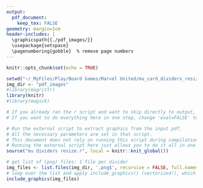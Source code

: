 ```yaml
---
output: 
  pdf_document:
    keep_tex: FALSE
geometry: margin=1cm
header-includes: |
  \graphicspath{{./pdf_images/}}
  \usepackage{setspace}
  \pagenumbering{gobble}  % remove page numbers
---
```

```r
knitr::opts_chunk$set(echo = TRUE)

setwd("~/_MyFiles/Play/Board Games/Marvel United/mu_card_dividers_resize")
img_dir <- "pdf_images"
#library(magrittr)
library(knitr)
#library(magick)
```
```r
# If you already ran the r script and want to skip directly to output, change 'eval=TRUE' to 'eval=FALSE' in the line above.
# If you want to do everything here in one step, change 'eval=FALSE' to 'eval=TRUE'.

# Run the external script to extract graphics from the input pdf.
# All the necessary parameters are set in that script. 
# This document does not rely on running this script during compilation, in case you want to run the script first, then produce the output in 2 steps (see comments above).
# Running the external script here just allows you to do it all in one step.
source("mu dividers resize.r", local = knitr::knit_global())
```
```{=latex}
% LaTeX setup - some of this could go in the (YAML) header, but there's quite a bit, and this works.

% PARAMETERS: Dimensions
\def\DivWidth{92mm}    % Width of each divider (originals are 3.620 in, not sure if that includes the border)
\def\DivHeight{72mm}   % Height of each divider (originals are 2.613 in, which is too short for sleeved cards)
\setlength{\fboxrule}{0.25mm}    % width of border around each divider
\setlength{\fboxsep}{0mm}        % space separating border from contents (set to 0 for a tight border)
% Dividers in original file are 3.620 in wide x 2.613 in tall (91.9 x 66.4 mm; approximately 92 x 66.5 mm in practice).
% Cards themselves are 63 x 88 mm (standard poker size).  
% Sleeves vary in size, but I have found that premium sleeves (e.g., Dragon Shield) are about as wide as the original dividers are tall.  
% Dragon Shield (one of the largest) specifications are up to 92.5 x 66.5 mm (https://daviscardsandgames.com/products/dragon-shield-clear-matte-sleeves-standard-size)
% Therefore, a reasonable target is 92 mm wide (about the same as large premium sleeves, maybe even a bit less) and 72 mm tall, to allow 5 mm above sleeves.
% Except that my insert from TinkeringPaws only has a vertical clearance of 70 mm, and the core box only has 68 mm clearance. 
% 70 mm fits in the core box at an angle, but I might not want to go much taller.  Or use 72 mm for output here, and just cut mine to 70. ;)
% Borders: 
% Original uses 1 pixel non-overlapping, so 1 px around the outside and 2 pixels between each divider, 
%  in an image 1500 x 1200 px that is 254 mm wide on the page ~= 0.3387 mm between dividers?
% 0.25 mm feels close, and a good compromise between being too thin and too thick.

% re-define \includegraphics command to set desired size and border: the image will be automatically sized to fit the width, flush with the top-left (aspect ratio is preserved by default)
\let\includegraphicsOG\includegraphics
\renewcommand*{\includegraphics}[2][]{\fbox{\parbox[t][\DivHeight]{\DivWidth}{\includegraphicsOG[#1]{#2}}}}

% control spacing around graphics
\fontsize{10pt}{10pt}\selectfont    % arg1 = font size, zrg2 = baselineskip
\setlength{\lineskip}{-\fboxrule}   % remove veritcal space between dividers (negative width of the border, so borders from adjacent lines overlap)

%\begin{flushleft}   % force left alignment (aka 'raggedright') instead of fully justified
\raggedright
\ttfamily   % used a fixed-width font: this makes specifying horizontal space more reliable.
% Set the inter-word spacing to the same as the border width, but negative, so that they overlap.
%   For whatever reason, line and page breaks still work fine. 
%   Alternatively, these lengths can be set very small, and `\hspace{-\fboxrule}` added to the end of the \includegraphics re-definition above.
\setlength{\spaceskip}{-\fboxrule}
\setlength{\xspaceskip}{-\fboxrule}
```

```r
# get list of (png) files: 1 file per divider
img_files <- list.files(img_dir, '.png$', recursive = FALSE, full.names = TRUE)
# loop over the list and apply include_graphics() (vectorized!), which should use the custom command defined above.
include_graphics(img_files)
```

```{=latex}
%\end{flushleft}
```
